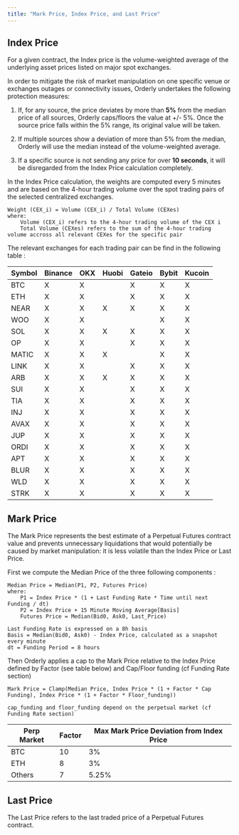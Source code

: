 ```yaml
---
title: "Mark Price, Index Price, and Last Price"
---
```


## Index Price

For a given contract, the Index price is the volume-weighted average of the underlying asset prices listed on major spot exchanges.

In order to mitigate the risk of market manipulation on one specific venue or exchanges outages or connectivity issues, Orderly undertakes the following protection measures:

1. If, for any source, the price deviates by more than **5%** from the median price of all sources, Orderly caps/floors the value at +/- 5%. Once the source price falls within the 5% range, its original value will be taken.

2. If multiple sources show a deviation of more than 5% from the median, Orderly will use the median instead of the volume-weighted average.

3. If a specific source is not sending any price for over **10 seconds**, it will be disregarded from the Index Price calculation completely.

In the Index Price calculation, the weights are computed every 5 minutes and are based on the 4-hour trading volume over the spot trading pairs of the selected centralized exchanges.

```
Weight (CEX_i) = Volume (CEX_i) / Total Volume (CEXes)
where:
    Volume (CEX_i) refers to the 4-hour trading volume of the CEX i
    Total Volume (CEXes) refers to the sum of the 4-hour trading volume accross all relevant CEXes for the specific pair
```

The relevant exchanges for each trading pair can be find in the following table :

| Symbol | Binance | OKX | Huobi | Gateio | Bybit | Kucoin |
| ------ | ------- | --- | ----- | ------ | ----- | ------ |
| BTC    | X       | X   |       | X      | X     | X      |
| ETH    | X       | X   |       | X      | X     | X      |
| NEAR   | X       | X   | X     | X      | X     | X      |
| WOO    | X       | X   |       |        | X     | X      |
| SOL    | X       | X   | X     | X      | X     | X      |
| OP     | X       | X   |       | X      | X     | X      |
| MATIC  | X       | X   | X     |        | X     | X      |
| LINK   | X       | X   |       | X      | X     | X      |
| ARB    | X       | X   | X     | X      | X     | X      |
| SUI    | X       | X   |       | X      | X     | X      |
| TIA    | X       | X   |       | X      | X     | X      |
| INJ    | X       | X   |       | X      | X     | X      |
| AVAX   | X       | X   |       | X      | X     | X      |
| JUP    | X       | X   |       | X      | X     | X      |
| ORDI   | X       | X   |       | X      | X     | X      |
| APT    | X       | X   |       | X      | X     | X      |
| BLUR   | X       | X   |       | X      | X     | X      |
| WLD    | X       | X   |       | X      | X     | X      |
| STRK   | X       | X   |       | X      | X     | X      |

## Mark Price

The Mark Price represents the best estimate of a Perpetual Futures contract value and prevents unnecessary liquidations that would potentially be caused by market manipulation: it is less volatile than the Index Price or Last Price.

First we compute the Median Price of the three following components :

```
Median Price = Median(P1, P2, Futures Price)
where:
    P1 = Index Price * (1 + Last Funding Rate * Time until next Funding / dt)
    P2 = Index Price + 15 Minute Moving Average[Basis]
    Futures Price = Median(Bid0, Ask0, Last_Price)

Last Funding Rate is expressed on a 8h basis
Basis = Median(Bid0, Ask0) - Index Price, calculated as a snapshot every minute
dt = Funding Period = 8 hours

```

Then Orderly applies a cap to the Mark Price relative to the Index Price defined by Factor (see table below) and Cap/Floor funding (cf Funding Rate section)

```
Mark Price = Clamp(Median Price, Index Price * (1 + Factor * Cap Funding), Index Price * (1 + Factor * Floor_funding))

cap_funding and floor_funding depend on the perpetual market (cf Funding Rate section)
```

| Perp Market | Factor | Max Mark Price Deviation from Index Price |
| ----------- | ------ | ----------------------------------------- |
| BTC         | 10     | 3%                                        |
| ETH         | 8      | 3%                                        |
| Others      | 7      | 5.25%                                     |

## Last Price

The Last Price refers to the last traded price of a Perpetual Futures contract.
